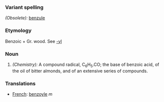 ===Variant spelling===
''(Obsolete):'' [[benzule]]
===Etymology===
Benzoic + Gr.  wood. See [[-yl]]
===Noun===
#''(Chemistry):'' A compound radical, C<sub>6</sub>H<sub>5</sub>.CO; the base of benzoic acid, of the oil of bitter almonds, and of an extensive series of compounds.
===Translations===
*[[French]]: [[benzoyle]] ''m''